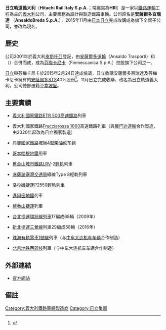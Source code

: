 {{noteTA
|1=zh-hans:那不勒斯; zh-tw:拿坡里; zh-hk:拿坡里; zh-my:拿波利;
}}
{{Infobox_Company
| company_name = 日立軌道義大利<br>Hitachi Rail Italy S.p.A.
| company_logo = 
| company_type = 
| predecessor = Ansaldo Trasporti<br>Breda Costruzioni Ferroviarie
| foundation = 2001年 (合併成安薩爾多百瑞達)<br>2015年 (由日立收購)
| location = {{ITA}}[[拿坡里|拿坡里]]
| key_people = Maurizio Manfellotto （CEO）
| industry = [[鐵路|鐵路]]工程製造
| products = 鐵路列車
| revenue = 
| parent = 芬梅卡尼卡 (2001至2015年)<br>[[日立製作所|日立軌道 (Hitachi Rail)]] (2015年至今)
| num_employees = 2,400
| homepage = https://www.hitachirail.com/it/
}}
'''日立軌道義大利'''（'''Hitachi Rail Italy S.p.A.'''；常縮寫為'''HRI'''）是一家以[[鐵路運輸|鐵路運輸]]工程為主的[[義大利|義大利]]公司，主要業務為設計與製造鐵路車輛。公司原名是'''安薩爾多百瑞達''' （'''AnsaldoBreda S.p.A.'''），2015年11月由[[日本|日本]][[日立製作所|日立]]完成收購成為旗下全資子公司，並改為現名。

== 歷史 ==
公司2001年於義大利[[皮斯托亞|皮斯托亞]]登記，由[[安薩爾多|安薩爾多運輸]]（Ansaldo Trasporti）和{{link-it|百瑞達鐵路製造|Breda Costruzioni Ferroviarie}}（{{lang-it|Breda Costruzioni Ferroviarie}}）合併而成，成為[[芬梅卡尼卡|芬梅卡尼卡]]（Finmeccanica S.p.A.）控股旗下公司之一。

[[日立製作所|日立]]與芬梅卡尼卡於2015年2月24日達成協議，日立收購安薩爾多百瑞達及芬梅卡尼卡擁有的[[安薩爾多STS|安薩爾多STS]]40%股份<ref>{{cite news|url=http://www.railwaygazette.com/news/business/single-view/view/hitachi-agrees-to-buy-ansaldo-sts-and-ansaldobreda.html|title=Hitachi agrees to buy Ansaldo STS and AnsaldoBreda|date=2015-02-24|publisher=Railway Gazette International|language=en|accessdate=2015-03-13|archive-date=2020-11-01|archive-url=https://web.archive.org/web/20201101165012/https://www.railwaygazette.com/news/business/single-view/view/hitachi-agrees-to-buy-ansaldo-sts-and-ansaldobreda.html|dead-url=no}}</ref>。11月日立完成收購，改名為日立軌道義大利，公司總部遷籍至[[拿坡里|拿坡里]]。

== 主要實績 ==
*{{flagicon|ITA}} [[義大利國家鐵路|義大利國家鐵路]][[ETR_500|ETR 500]][[高速鐵路|高速鐵路]]列車
*{{flagicon|ITA}} 義大利國家鐵路[[龐巴迪ZEFIRO|Frecciarossa 1000]]高速鐵路列車（與[[龐巴迪運輸|龐巴迪運輸]]合作製造，由2020年起改為日立獨家製造）
*{{flagicon|DEN}} [[丹麥國家鐵路|丹麥國家鐵路]][[城际4型柴油动车组|城际4型柴油动车组]]
*{{flagicon|DEN}} [[哥本哈根地鐵|哥本哈根地鐵]]用車
*{{flagicon|USA}} [[舊金山城市鐵路|舊金山城市鐵路]]LRV-2[[輕軌|輕軌]]列車
*{{flagicon|USA}} [[麻薩諸塞灣交通局|麻薩諸塞灣交通局]]綠線Type 8輕軌列車
*{{flagicon|USA}} [[洛杉磯捷運|洛杉磯捷運]]P2550輕軌列車
*{{flagicon|USA}} [[邁阿密地鐵|邁阿密地鐵]]列車
*{{flagicon|USA}} [[檀香山捷運|檀香山捷運]]列車
*{{flagicon|ROC}} [[台北捷運|台北捷運]][[台北捷運環狀線|環狀線]][[台北捷運環狀線電聯車|列車]]17編成68輛（2009年）
*{{flagicon|ROC}} [[新北捷運|新北捷運]][[三鶯線|三鶯線]]列車29編成58輛（2016年）
*{{flagicon|PRC}} [[珠海有軌電車1號線|珠海有軌電車1號線]]列車（与[[中车大连机车车辆|中车大连机车车辆]]合作制造）
*{{flagicon|PRC}} [[北京地铁西郊线|北京地铁西郊线]]列車（与中车大连机车车辆合作制造）

== 外部連結 ==
* [http://italy.hitachirail.com/ 官方網站] {{Wayback|url=http://italy.hitachirail.com/ |date=20200920052358 }}{{it}}

== 備註 ==
{{reflist}}

[[Category:義大利鐵路車輛製造商|Category:義大利鐵路車輛製造商]]
[[Category:日立集團|Category:日立集團]]